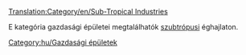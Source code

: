 [[Translation:Category/en/Sub-Tropical Industries]]

E kategória gazdasági épületei megtalálhatók [[hu/Manual/Éghajlatok|szubtrópusi]] éghajlaton.

[[Category:hu/Gazdasági épületek]]